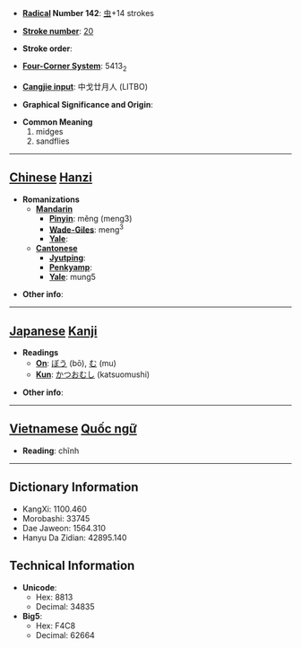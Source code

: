 * '''[[Wiktionary:Chinese radical index| Radical]] Number 142''': [[Wiktionary:Chinese radical index 虫|虫]]+14 strokes

* '''[[Wiktionary:Chinese total strokes index|Stroke number]]''': [[Wiktionary:Chinese total strokes index 20|20]]

* '''Stroke order''': 

* '''[[Wiktionary:Chinese four corner index|Four-Corner System]]''': 5413<sub>2</sub>

* '''[[Wiktionary:Chinese Cangjie index|Cangjie input]]''': 中戈廿月人 (LITBO)

* '''Graphical Significance and Origin''': 

* '''Common Meaning'''
*#midges
*# sandflies


----

== [[Chinese]] [[Hanzi]] ==

* '''Romanizations'''
** '''[[Mandarin]]'''
*** '''[[Pinyin]]''': měng (meng3)
*** '''[[Wade-Giles]]''': meng<sup>3</sup>
*** '''[[Yale]]''': 
** '''[[Cantonese]]'''
*** '''[[Jyutping]]''':
*** '''[[Penkyamp]]''': 
*** '''[[Yale]]''': mung5

* '''Other info''': 

----

== [[Japanese]] [[Kanji]] ==

* '''Readings'''
** '''[[On]]''': [[ぼう]] (bō), [[む]] (mu)
** '''[[Kun]]''': [[かつおむし]] (katsuomushi)

* '''Other info''':  


----

== [[Vietnamese]] [[Quốc ngữ]] ==

* '''Reading''': chĩnh

----

== Dictionary Information ==

* KangXi: 1100.460
* Morobashi: 33745
* Dae Jaweon: 1564.310
* Hanyu Da Zidian: 42895.140

== Technical Information ==

* '''Unicode''':
** Hex: 8813
** Decimal: 34835
* '''Big5''':
** Hex: F4C8
** Decimal: 62664
